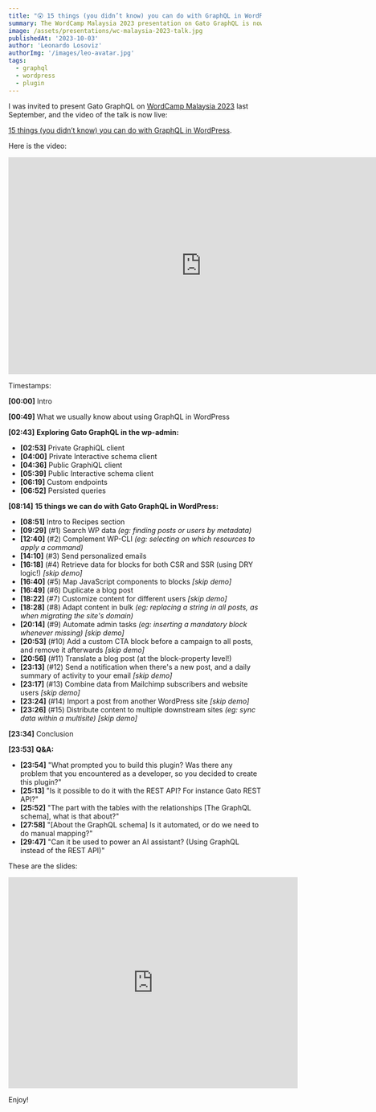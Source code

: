 ```yaml
---
title: "😲 15 things (you didn’t know) you can do with GraphQL in WordPress"
summary: The WordCamp Malaysia 2023 presentation on Gato GraphQL is now live.
image: /assets/presentations/wc-malaysia-2023-talk.jpg
publishedAt: '2023-10-03'
author: 'Leonardo Losoviz'
authorImg: '/images/leo-avatar.jpg'
tags:
  - graphql
  - wordpress
  - plugin
---
```


I was invited to present Gato GraphQL on [WordCamp Malaysia 2023](https://malaysia.wordcamp.org/2023/) last September, and the video of the talk is now live:

<a href="https://wordpress.tv/2023/10/01/15-things-you-didnt-know-you-can-do-with-graphql-in-wordpress/">15 things (you didn’t know) you can do with GraphQL in WordPress</a>.

Here is the video:

<iframe width="768" height="432" src="https://www.youtube.com/embed/4gDkunLl-rQ" title="15 things (you didn’t know) you can do with GraphQL in WordPress" frameborder="0" allow="accelerometer; autoplay; clipboard-write; encrypted-media; gyroscope; picture-in-picture; web-share" allowfullscreen></iframe>

Timestamps:

**[00:00]** Intro

**[00:49]** What we usually know about using GraphQL in WordPress

**[02:43]** **Exploring Gato GraphQL in the wp-admin:**

- **[02:53]** Private GraphiQL client
- **[04:00]** Private Interactive schema client
- **[04:36]** Public GraphiQL client
- **[05:39]** Public Interactive schema client
- **[06:19]** Custom endpoints
- **[06:52]** Persisted queries
  
**[08:14]** **15 things we can do with Gato GraphQL in WordPress:**

- **[08:51]** Intro to Recipes section
- **[09:29]** (#1) Search WP data _(eg: finding posts or users by metadata)_
- **[12:40]** (#2) Complement WP-CLI _(eg: selecting on which resources to apply a command)_
- **[14:10]** (#3) Send personalized emails
- **[16:18]** (#4) Retrieve data for blocks for both CSR and SSR (using DRY logic!) _[skip demo]_
- **[16:40]** (#5) Map JavaScript components to blocks _[skip demo]_
- **[16:49]** (#6) Duplicate a blog post
- **[18:22]** (#7) Customize content for different users _[skip demo]_
- **[18:28]** (#8) Adapt content in bulk _(eg: replacing a string in all posts, as when migrating the site's domain)_
- **[20:14]** (#9) Automate admin tasks _(eg: inserting a mandatory block whenever missing) [skip demo]_
- **[20:53]** (#10) Add a custom CTA block before a campaign to all posts, and remove it afterwards _[skip demo]_
- **[20:56]** (#11) Translate a blog post (at the block-property level!)
- **[23:13]** (#12) Send a notification when there's a new post, and a daily summary of activity to your email _[skip demo]_
- **[23:17]** (#13) Combine data from Mailchimp subscribers and website users _[skip demo]_
- **[23:24]** (#14) Import a post from another WordPress site _[skip demo]_
- **[23:26]** (#15) Distribute content to multiple downstream sites _(eg: sync data within a multisite) [skip demo]_
  
**[23:34]** Conclusion

**[23:53]** **Q&A:**

- **[23:54]** "What prompted you to build this plugin? Was there any problem that you encountered as a developer, so you decided to create this plugin?"
- **[25:13]** "Is it possible to do it with the REST API? For instance Gato REST API?"
- **[25:52]** "The part with the tables with the relationships [The GraphQL schema], what is that about?"
- **[27:58]** "[About the GraphQL schema] Is it automated, or do we need to do manual mapping?"
- **[29:47]** "Can it be used to power an AI assistant? (Using GraphQL instead of the REST API)"

These are the slides:

<iframe src="https://slides.com/leoloso/graphql-in-wordpress/embed" width="576" height="420" scrolling="no" frameborder="0" webkitallowfullscreen mozallowfullscreen allowfullscreen></iframe>

Enjoy!
